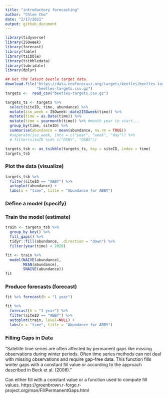 ```yaml
---
title: "introductory forecasting"
author: "Chloe Cho"
date: "2/17/2021"
output: github_document
---
```


```r
library(tidyverse)
library(ISOweek) 
library(forecast)
library(fable)
library(tsibble)
library(tsibbledata)
library(lubridate)
library(dplyr)
```


```r
## Get the latest beetle target data.  
download.file("https://data.ecoforecast.org/targets/beetles/beetles-targets.csv.gz",
              "beetles-targets.csv.gz")
targets <-  read_csv("beetles-targets.csv.gz")
```

```r
targets_ts <- targets %>%
  select(siteID, time, abundance) %>%
  mutate(iso_week = ISOweek::date2ISOweek(time)) %>%
  mutate(time = as.Date(time)) %>%
  mutate(time = yearmonth(time)) %>% #month year to start...
  group_by(time, siteID) %>%
  summarise(abundance = mean(abundance, na.rm = TRUE))
  #separate(iso_week, into = c("year", "week", "day")) %>%
  # filter(siteID %in% c("DSNY", "OSBS"))

targets_tsb <- as_tsibble(targets_ts, key = siteID, index = time)
targets_tsb
```
### Plot the data (visualize)

```r
targets_tsb %>%
  filter(siteID == "ABBY") %>%
  autoplot(abundance) +
  labs(x = "time", title = "Abundance for ABBY")
```

### Define a model (specify)

### Train the model (estimate)
```r
train <- targets_tsb %>%
  group_by_key() %>%
  fill_gaps() %>%
  tidyr::fill(abundance, .direction = "down") %>%
  filter(year(time) < 2020)
```


```r
fit <- train %>%
  model(NAIVE(abundance), 
        MEAN(abundance),
        SNAIVE(abundance))
fit
```

### Produce forecasts (forecast)
```r
fit %>% forecast(h = "1 year")
```

```r
fit %>%
  forecast(h = "1 year") %>%
  filter(siteID == "ABBY") %>%
  autoplot(train, level=NULL) +
  labs(x = "time", title = "Abundance for ABBY")
```

### Filling Gaps in Data
"Satellite time series are often affected by permanent gaps like missing observations during winter periods. Often time series methods can not deal with missing observations and require gap-free data. This function fills winter gaps with a constant fill value or according to the approach described in Beck et al. (2006)."

Can either fill with a constant value or a function used to compute fill values. 
https://greenbrown.r-forge.r-project.org/man/FillPermanentGaps.html








